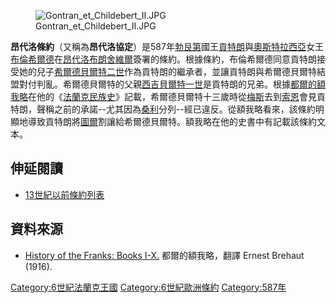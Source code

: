 [[Image:Gontran_et_Childebert_II.JPG|thumb]]

'''昂代洛條約'''（又稱為'''昂代洛協定'''）是587年[[勃艮第|勃艮第]]國王[[貢特朗|貢特朗]]與[[奧斯特拉西亞|奧斯特拉西亞]]女王[[奧斯特拉西亞的布倫希爾德|布倫希爾德]]在[[昂代洛布朗舍維爾|昂代洛布朗舍維爾]]簽署的條約。根據條約，布倫希爾德同意貢特朗接受她的兒子[[希爾德貝爾特二世|希爾德貝爾特二世]]作為貢特朗的繼承者，並讓貢特朗與希爾德貝爾特結盟對付判亂。希爾德貝爾特的父親[[西吉貝爾特一世|西吉貝爾特一世]]是貢特朗的兄弟。根據[[都爾的額我略|都爾的額我略]]在他的《[[法蘭克民族史|法蘭克民族史]]》記載，希爾德貝爾特十三歲時從[[梅斯|梅斯]]去到[[索恩河畔沙隆|索恩]]會見貢特朗，聲稱之前的承諾--尤其因為[[桑利_(瓦茲省)|桑利]]分列--經已違反。從額我略看來，該條約明顯地導致貢特朗將[[圖爾|圖爾]]割讓給希爾德貝爾特。額我略在他的史書中有記載該條約文本。

==伸延閱讀==
*[[13世紀以前條約列表|13世紀以前條約列表]]

==資料來源==
*[http://www.fordham.edu/halsall/basis/gregory-hist.html History of the Franks: Books I-X.] {{Wayback|url=http://www.fordham.edu/halsall/basis/gregory-hist.html |date=20140814182657 }} 都爾的額我略，翻譯 Ernest Brehaut (1916).{{en}}

[[Category:6世紀法蘭克王國|Category:6世紀法蘭克王國]]
[[Category:6世紀歐洲條約|Category:6世紀歐洲條約]]
[[Category:587年|Category:587年]]